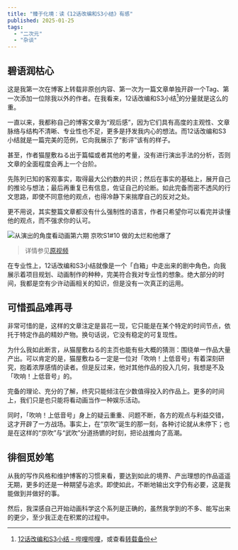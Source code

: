 ```yaml
---
title: "臻于化境：读《12话改编和S3小结》有感"
published: 2025-01-25
tags:
  - "二次元"
  - "杂谈"
---
```

## 碧语润枯心
这是我第一次在博客上转载非原创内容、第一次为一篇文章单独开辟一个Tag、第一次添加一位除我以外的作者。在我看来，12话改编和S3小结[^1]的分量就是这么的重。

一直以来，我都称自己的博客文章为“观后感”，因为它们具有高度的主观性、文章脉络与结构不清晰、专业性也不足，更多是抒发我内心的想法。而12话改编和S3小结就是一篇完美的范例，它向我展示了“影评”该有的样子。

甚至，作者猫屋敷ねる出于篇幅或者其他的考量，没有进行演出手法的分析，否则文章的全面程度会再上一个台阶。

先陈列已知的客观事实，取得最大公约数的共识；然后在事实的基础上，展开自己的推论与想法；最后再重复已有信息，佐证自己的论断。如此完备而密不透风的行文思路，即使不同意他的观点，也得冷静下来揣摩自己的反对之处。

更不用说，其实整篇文章都没有什么强制性的语言，作者只希望你可以看完并读懂他的观点，而不强求你的认可。

![从演出的角度看动画第六期 京吹S1#10 做的太烂和他爆了](https://blog-static.xeonzilla.top/img/achieve_the_sublime/01.avif "从演出的角度看动画第六期 京吹S1#10 做的太烂和他爆了")

>详情参见[原视频](https://www.bilibili.com/video/BV1Fw4m1f7j2)

在专业性上，12话改编和S3小结就像是一个「白箱」中走出来的剧中角色，向我展示着项目规划、动画制作的种种，完美符合我对专业性的想象。绝大部分的时间，我都是空有少许动画相关的知识，但是没有一次真正的运用。

## 可惜孤品难再寻
非常可惜的是，这样的文章注定是昙花一现，它只能是在某个特定的时间节点，依托于特定作品的精妙产物。换句话说，它没有稳定的可复现性。

为什么我如此断言，从猫屋敷ねる的主页也能有些大概的猜测：围绕单一作品大量产出。可以肯定的是，猫屋敷ねる一定是一位对「吹响！上低音号」有着深刻研究，抱着浓厚感情的读者。但是反过来，他对其他作品的投入几何，我想是不及「吹响！上低音号」的。

完备的理论、充分的了解，终究只能倾注在少数值得投入的作品上。更多的时间上，我们只是也只能将看动画当作一种娱乐活动。

同时，「吹响！上低音号」身上的疑云重重、问题不断，各方的观点与利益交错，这才开辟了一方战场。事实上，在“京吹”诞生的那一刻，各种讨论就从未停下；也是在这样的“京吹”与“武吹”分道扬镳的时刻，把论战推向了高潮。

## 徘徊觅妙笔

从我的写作风格和维护博客的习惯来看，要达到如此的境界、产出理想的作品遥遥无期，更多的还是一种期望与追求。即使如此，不断地输出文字仍有必要，这是我能做到并做好的事。

然后，我深感自己开始动画科学这个系列是正确的，虽然我学到的不多、能写出来的更少，至少我正走在积累的过程中。

[^1]:[12话改编和S3小结 - 哔哩哔哩](https://www.bilibili.com/opus/946810933277098003)，或查看[转载备份](/posts/episode_12_adaptation_and_s3_summary/)

